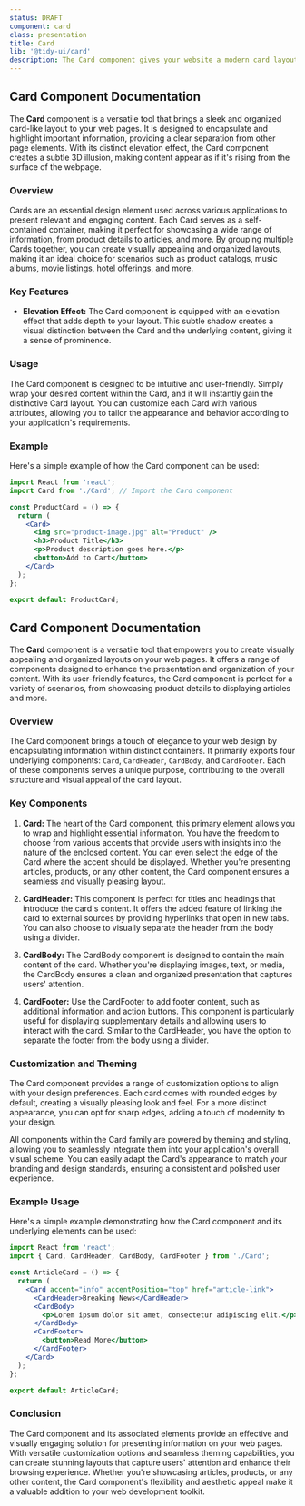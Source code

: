 ```yaml
---
status: DRAFT
component: card
class: presentation
title: Card
lib: '@tidy-ui/card'
description: The Card component gives your website a modern card layout, perfect for showcasing important details in a stylish box. Whether you're displaying products, music albums, movies, or hotel info, the possibilities are endless. Multiple cards can create a cool layout, and they even have a raised effect for that extra visual pop. It's like bringing content to life on your web page!
---
```


## Card Component Documentation

The **Card** component is a versatile tool that brings a sleek and organized card-like layout to your web pages. It is designed to encapsulate and highlight important information, providing a clear separation from other page elements. With its distinct elevation effect, the Card component creates a subtle 3D illusion, making content appear as if it's rising from the surface of the webpage.

### Overview

Cards are an essential design element used across various applications to present relevant and engaging content. Each Card serves as a self-contained container, making it perfect for showcasing a wide range of information, from product details to articles, and more. By grouping multiple Cards together, you can create visually appealing and organized layouts, making it an ideal choice for scenarios such as product catalogs, music albums, movie listings, hotel offerings, and more.

### Key Features

- **Elevation Effect:** The Card component is equipped with an elevation effect that adds depth to your layout. This subtle shadow creates a visual distinction between the Card and the underlying content, giving it a sense of prominence.

### Usage

The Card component is designed to be intuitive and user-friendly. Simply wrap your desired content within the Card, and it will instantly gain the distinctive Card layout. You can customize each Card with various attributes, allowing you to tailor the appearance and behavior according to your application's requirements.

### Example

Here's a simple example of how the Card component can be used:

```jsx
import React from 'react';
import Card from './Card'; // Import the Card component

const ProductCard = () => {
  return (
    <Card>
      <img src="product-image.jpg" alt="Product" />
      <h3>Product Title</h3>
      <p>Product description goes here.</p>
      <button>Add to Cart</button>
    </Card>
  );
};

export default ProductCard;
```

## Card Component Documentation

The **Card** component is a versatile tool that empowers you to create visually appealing and organized layouts on your web pages. It offers a range of components designed to enhance the presentation and organization of your content. With its user-friendly features, the Card component is perfect for a variety of scenarios, from showcasing product details to displaying articles and more.

### Overview

The Card component brings a touch of elegance to your web design by encapsulating information within distinct containers. It primarily exports four underlying components: `Card`, `CardHeader`, `CardBody`, and `CardFooter`. Each of these components serves a unique purpose, contributing to the overall structure and visual appeal of the card layout.

### Key Components

1. **Card:** The heart of the Card component, this primary element allows you to wrap and highlight essential information. You have the freedom to choose from various accents that provide users with insights into the nature of the enclosed content. You can even select the edge of the Card where the accent should be displayed. Whether you're presenting articles, products, or any other content, the Card component ensures a seamless and visually pleasing layout.

2. **CardHeader:** This component is perfect for titles and headings that introduce the card's content. It offers the added feature of linking the card to external sources by providing hyperlinks that open in new tabs. You can also choose to visually separate the header from the body using a divider.

3. **CardBody:** The CardBody component is designed to contain the main content of the card. Whether you're displaying images, text, or media, the CardBody ensures a clean and organized presentation that captures users' attention.

4. **CardFooter:** Use the CardFooter to add footer content, such as additional information and action buttons. This component is particularly useful for displaying supplementary details and allowing users to interact with the card. Similar to the CardHeader, you have the option to separate the footer from the body using a divider.

### Customization and Theming

The Card component provides a range of customization options to align with your design preferences. Each card comes with rounded edges by default, creating a visually pleasing look and feel. For a more distinct appearance, you can opt for sharp edges, adding a touch of modernity to your design.

All components within the Card family are powered by theming and styling, allowing you to seamlessly integrate them into your application's overall visual scheme. You can easily adapt the Card's appearance to match your branding and design standards, ensuring a consistent and polished user experience.

### Example Usage

Here's a simple example demonstrating how the Card component and its underlying elements can be used:

```jsx
import React from 'react';
import { Card, CardHeader, CardBody, CardFooter } from './Card';

const ArticleCard = () => {
  return (
    <Card accent="info" accentPosition="top" href="article-link">
      <CardHeader>Breaking News</CardHeader>
      <CardBody>
        <p>Lorem ipsum dolor sit amet, consectetur adipiscing elit.</p>
      </CardBody>
      <CardFooter>
        <button>Read More</button>
      </CardFooter>
    </Card>
  );
};

export default ArticleCard;
```

### Conclusion

The Card component and its associated elements provide an effective and visually engaging solution for presenting information on your web pages. With versatile customization options and seamless theming capabilities, you can create stunning layouts that capture users' attention and enhance their browsing experience. Whether you're showcasing articles, products, or any other content, the Card component's flexibility and aesthetic appeal make it a valuable addition to your web development toolkit.
